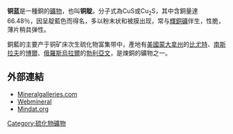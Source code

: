 {{Infobox mineral
| name        = 铜蓝
| category    = 硫化物
| boxwidth    = 
| boxbgcolor  = 
| image       = Covellite-USA.jpg
| caption     = 
| formula     = CuS
| molweight   = 
| color       = 靛藍，淺藍，深藍或黑色
| habit       = 呈細薄六方板狀或片狀。
| system      = [[六方晶系|六方晶系]] 6/m2/m2/m
| twinning    = 
| cleavage    = 解理平行完全
| fracture    = 
| mohs        = 1.5 - 2
| luster      = 金屬光澤
| refractive  = 不透明
| opticalprop = 
| birefringence = 
| pleochroism = 
| streak      = 鉛灰色至黑色
| gravity     = 4.6 - 4.7
| melt        = 
| fusibility  = 2.5
| diagnostic  = 
| solubility  = 
| diaphaneity = 
| other       = 
}}
'''铜蓝'''是一種銅的[[礦物|礦物]]，也叫'''铜靛'''。分子式為CuS或Cu<sub>2</sub>S，其中含銅量達66.48％，因呈靛藍色而得名，多以粉末状和被膜出现，常与[[輝銅礦|輝銅礦]]伴生，性脆，薄片稍具弹性。

銅藍的主要产于铜矿床次生硫化物富集带中，產地有[[美國|美國]][[蒙大拿州|蒙大拿州]]的[[比尤特|比尤特]]、[[南斯拉夫|南斯拉夫]]的[[博爾|博爾]]、[[俄羅斯|俄羅斯]][[烏拉爾|烏拉爾]]的[[勃利亞文|勃利亞文]]，是煉銅的礦物之一。

==外部連結==
*[https://web.archive.org/web/20080214010541/http://mineral.galleries.com/minerals/sulfides/covellit/covellit.htm Mineralgalleries.com]
*[http://webmineral.com/data/Covellite.shtml Webmineral]
*[http://www.mindat.org/min-1144.html Mindat.org]
{{礦物小作品}}
[[Category:硫化物礦物|Category:硫化物礦物]]